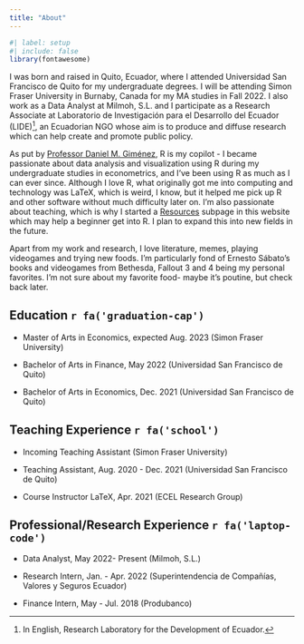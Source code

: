 ```yaml
---
title: "About"
---
```


```r
#| label: setup
#| include: false
library(fontawesome)
```

I was born and raised in Quito, Ecuador, where I attended Universidad San Francisco de Quito for my undergraduate degrees. I will be attending Simon Fraser University in Burnaby, Canada for my MA studies in Fall 2022. I also work as a Data Analyst at Milmoh, S.L. and I participate as a Research Associate at Laboratorio de Investigación para el Desarrollo del Ecuador (LIDE)^[In English, Research Laboratory for the Development of Ecuador.], an Ecuadorian NGO whose aim is to produce and diffuse research which can help create and promote public policy. 

As put by [Professor Daniel M. Giménez](https://twitter.com/Ego_Ipse), R is my copilot - I became passionate about data analysis and visualization using R during my undergraduate studies in econometrics, and I've been using R as much as I can ever since. Although I love R, what originally got me into computing and technology was LaTeX, which is weird, I know, but it helped me pick up R and other software without much difficulty later on. I'm also passionate about teaching, which is why I started a [Resources](resources.qmd) subpage in this website which may help a beginner get into R. I plan to expand this into new fields in the future.

Apart from my work and research, I love literature, memes, playing videogames and trying new foods. I'm particularly fond of Ernesto Sábato's books and videogames from Bethesda, Fallout 3 and 4 being my personal favorites. I'm not sure about my favorite food- maybe it's poutine, but check back later.

## Education `r fa('graduation-cap')`

- Master of Arts in Economics, expected Aug. 2023 (Simon Fraser University)

- Bachelor of Arts in Finance, May 2022 (Universidad San Francisco de Quito)

- Bachelor of Arts in Economics, Dec. 2021 (Universidad San Francisco de Quito)

## Teaching Experience `r fa('school')`

- Incoming Teaching Assistant (Simon Fraser University)

- Teaching Assistant, Aug. 2020 - Dec. 2021 (Universidad San Francisco de Quito)

- Course Instructor LaTeX, Apr. 2021 (ECEL Research Group)

## Professional/Research Experience `r fa('laptop-code')`

- Data Analyst, May 2022- Present (Milmoh, S.L.)

- Research Intern, Jan. - Apr. 2022 (Superintendencia de Compañías, Valores y Seguros Ecuador)

- Finance Intern, May - Jul. 2018 (Produbanco)

